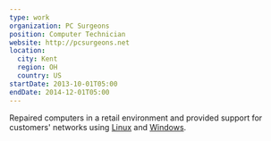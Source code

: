 ```yaml
---
type: work
organization: PC Surgeons
position: Computer Technician
website: http://pcsurgeons.net
location:
  city: Kent
  region: OH
  country: US
startDate: 2013-10-01T05:00
endDate: 2014-12-01T05:00
---
```


Repaired computers in a retail environment and provided support for
customers' networks using <a href="https://en.wikipedia.org/wiki/Linux">Linux</a>
and <a href="https://en.wikipedia.org/wiki/Microsoft_Windows">Windows</a>.
